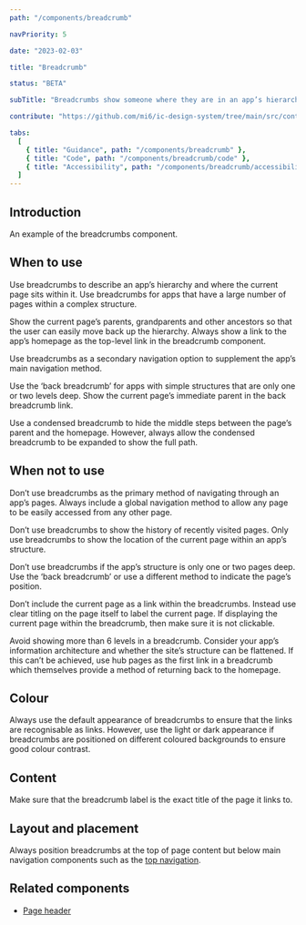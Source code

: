```yaml
---
path: "/components/breadcrumb"

navPriority: 5

date: "2023-02-03"

title: "Breadcrumb"

status: "BETA"

subTitle: "Breadcrumbs show someone where they are in an app’s hierarchy and provide a secondary method of navigating back to parent pages."

contribute: "https://github.com/mi6/ic-design-system/tree/main/src/content/structured/components/breadcrumb"

tabs:
  [
    { title: "Guidance", path: "/components/breadcrumb" },
    { title: "Code", path: "/components/breadcrumb/code" },
    { title: "Accessibility", path: "/components/breadcrumb/accessibility" },
  ]
---
```



## Introduction

An example of the breadcrumbs component.

<ComponentPreview>
  <IcBreadcrumbGroup>
    <IcBreadcrumb pageTitle="Home" href="#" />
    <IcBreadcrumb pageTitle="Beverages" href="#" />
    <IcBreadcrumb current="true" pageTitle="Coffee" href="#" />
  </IcBreadcrumbGroup>
</ComponentPreview>

## When to use

Use breadcrumbs to describe an app’s hierarchy and where the current page sits within it. Use breadcrumbs for apps that have a large number of pages within a complex structure.

Show the current page’s parents, grandparents and other ancestors so that the user can easily move back up the hierarchy. Always show a link to the app’s homepage as the top-level link in the breadcrumb component.

Use breadcrumbs as a secondary navigation option to supplement the app’s main navigation method.

<DoDontCaution
  imageSrc={breadcrumbsFig1}
  imageAlt="Above the page header is a breadcrumb component with links to parent pages for ‘Coffees’, ‘Beverages’ and ‘Home’. This is separate from the site navigation."
  state="good"
  caption="A breadcrumb providing a secondary method of navigation that supplements the main navigation from the top navigation."
/>

Use the ‘back breadcrumb’ for apps with simple structures that are only one or two levels deep. Show the current page’s immediate parent in the back breadcrumb link.

Use a condensed breadcrumb to hide the middle steps between the page’s parent and the homepage. However, always allow the condensed breadcrumb to be expanded to show the full path.

## When not to use

Don’t use breadcrumbs as the primary method of navigating through an app’s pages. Always include a global navigation method to allow any page to be easily accessed from any other page.

Don’t use breadcrumbs to show the history of recently visited pages. Only use breadcrumbs to show the location of the current page within an app’s structure.

Don’t use breadcrumbs if the app’s structure is only one or two pages deep. Use the ‘back breadcrumb’ or use a different method to indicate the page’s position.

<DoDontCaution
  imageSrc={breadcrumbsFig2}
  imageAlt="Above the page header is a breadcrumb component with links to parent pages for ‘Coffee’ and ‘Home’."
  state="bad"
  caption="Don’t use breadcrumbs for apps with structures that are only one or two pages deep."
/>

Don’t include the current page as a link within the breadcrumbs. Instead use clear titling on the page itself to label the current page. If displaying the current page within the breadcrumb, then make sure it is not clickable.

<DoDontCaution
  imageSrc={breadcrumbsFig3}
  imageAlt="An example app called ‘A whole latte love’ showing a page titled ‘Latte’. A breadcrumb exists in the page header that includes links to the current page ‘Latte’, and its ancestors ‘Coffee’, ‘Beverages’ and ‘Home’."
  state="bad"
  caption="Don’t include the current page as a link within the breadcrumb."
/>

Avoid showing more than 6 levels in a breadcrumb. Consider your app’s information architecture and whether the site’s structure can be flattened. If this can’t be achieved, use hub pages as the first link in a breadcrumb which themselves provide a method of returning back to the homepage.

## Colour

Always use the default appearance of breadcrumbs to ensure that the links are recognisable as links. However, use the light or dark appearance if breadcrumbs are positioned on different coloured backgrounds to ensure good colour contrast.

<DoDontCaution
  imageSrc={breadcrumbsFig4}
  imageAlt="An example app called ‘A whole latte love’ that shows a page titled ‘Latte’. A hero banner sits at the top of the page with a dark blue background. A breadcrumb component that sits on top of the dark hero banner uses white styled links to achieve high contrast."
  state="good"
  caption="Use contrast styling if using breadcrumbs on different coloured backgrounds."
/>

## Content

Make sure that the breadcrumb label is the exact title of the page it links to.

## Layout and placement

Always position breadcrumbs at the top of page content but below main navigation components such as the [top navigation](/components/top-navigation).

## Related components

- [Page header](/components/page-header)
